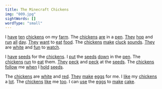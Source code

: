 ```yaml
---
title: The Minecraft Chickens
img: "009.jpg"
sightWords: []
wordType: "small"
---
```


I <u>have</u> <u>ten</u> <u>chickens</u> on my <u>farm</u>. The <u>chickens</u> <u>are</u> in a <u>pen</u>. <u>They</u> <u>hop</u> and <u>run</u> <u>all</u> <u>day</u>. <u>They</u> <u>want</u> to <u>eat</u> <u>food</u>. The <u>chickens</u> <u>make</u> <u>cluck</u> <u>sounds</u>. <u>They</u> are <u>white</u> and <u>fun</u> to <u>watch</u>.

I <u>have</u> <u>seeds</u> for the <u>chickens</u>. I <u>put</u> the <u>seeds</u> <u>down</u> in the <u>pen</u>. The <u>chickens</u> <u>run</u> to <u>eat</u> them. <u>They</u> <u>peck</u> and <u>peck</u> at the <u>seeds</u>. The <u>chickens</u> <u>follow</u> me <u>when</u> I <u>hold</u> <u>seeds</u>.

The <u>chickens</u> are <u>white</u> and <u>red</u>. <u>They</u> <u>make</u> <u>eggs</u> for me. I <u>like</u> my <u>chickens</u> a <u>lot</u>. The <u>chickens</u> <u>like</u> me <u>too</u>. I can <u>use</u> the <u>eggs</u> to <u>make</u> <u>cake</u>.